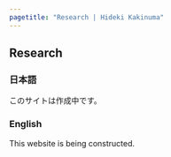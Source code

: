 ```yaml
---
pagetitle: "Research | Hideki Kakinuma"
---
```


## Research {.tabset}


### 日本語
このサイトは作成中です。


### English
This website is being constructed.
